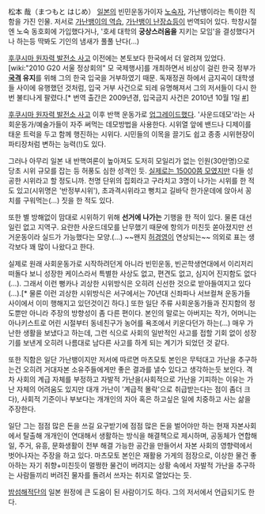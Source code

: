 松本 哉（まつもと はじめ）
[[일본]]의 빈민운동가이자 [[노숙자]], 가난뱅이라는 특이한 직함을 가진 인물. 저서로 [[가난뱅이의 역습]], [[가난뱅이 난장쇼]]등이 번역되어 있다. 학창시절엔 노숙 동호회에 가입했다거나, '호세 대학의 '''궁상스러움을''' 지키는 모임'을 결성했다거나 하는등 딱봐도 기인의 냄새가 풀풀 난다(...)

[[후쿠시마 원자력 발전소 사고]] 이전에는 본토보다 한국에서 더 알려져 있었다. [wiki:"2010 G20 서울 정상회의" 모 국제행사]를 개최하면서 비상이 걸린 한국 정부가 '''[[국격]] 유지'''를 위해 그의 한국 입국을 거부하였기 때문. 독재정권 하에서 금지곡이 대학생들 사이에 유행했던 것처럼, 입국 거부 사건으로 되레 유명해져서 그의 저서들이 다시 한번 불티나게 팔렸다.[* 번역 출간은 2009년경, 입국금지 사건은 2010년 10월 1일 [http://www.twitpic.com/2vxi3g #]]

[[후쿠시마 원자력 발전소 사고]] 이후 반핵 운동가로 [[업그레이드]]했다. '사운드데모'라는 사회운동가/예술가들이 자주 써먹는 데모방법을 사용한다. 시위열 앞에 밴드나 디제이를 태운 트럭을 두고 함께 행진하는 시위다. 시민들의 이목을 끌기도 쉽고 종종 시위현장이 파티장처럼 변하는 능력(!)도 있다.

그러나 아무리 일본 내 반핵여론이 높아져도 도저히 모일리가 없는 인원(30만명)으로 당초 시위 규모를 잡는 등 허풍도 심한 성격인 듯. [http://peacewalk.up.seesaa.net/image/RIMG7030.JPG 실제로는 15000쯤 모였지만] 다들 성공한 시위라고 할 정도니까. 천명 단위의 집회라고 구라치고 3명이 나가는 시위를 한 적도 있고(시위명은 '반정부시위'), 초과격시위라고 뻥치고 길바닥 한가운데에 앉아서 꽁치를 구워먹는(…) 짓을 한 적도 있다.

또한 별 방해없이 맘대로 시위하기 위해 '''선거에 나가는''' 기행을 한 적이 있다. 물론 대선일린 없고 지역구. 요란한 사운드데모를 난무했기 때문에 항의가 미친듯 쏟아졌지만 선거운동이라 실드가 가능했다는 모양.(...) ~~왠지 [[허경영]]이 연상되는~~ 의외로 표는 생각보다 꽤 많이 나왔다고 한다.

실제로 원래 사회운동가로 시작하려던게 아니라 빈민운동, 빈곤학생연대에서 이리저리 떠돌다 보니 성장한 케이스라서 특별한 사상도 없고, 편견도 없고, 심지어 진지함도 없다(…). 그래서 이런 뻥카나 괴상한 시위방식은 오히려 신선한 것으로 받아들여지고 있다(…).[* 물론 이런 괴상한 시위방식은 서구에서는 70년대 신좌파나 서브컬쳐 운동가들 사이에서 이미 행해지고 있던것이긴 하다.] 또한 일단 주류 사회운동가들과 진지함의 정도뿐만 아니라 주장의 방향성이 좀 다른 편이다. 본인의 말로는 아버지는 작가, 어머니는 아나키스트로 어린 시절부터 동네친구가 농어를 욕조에서 키운다던가 하는(...) 매우 가난한 생활을 보냈다고 하는데, 그런 식으로 사회의 일반적인 사고를 접할 기회 없이 성장기를 보낸게 오히려 나름대로 남다른 사고를 하게 되는 계기가 되었던 것 같다.

또한 직함은 일단 가난뱅이지만 저서에 따르면 마츠모토 본인은 무턱대고 가난을 추구하는건 오히려 거대자본 소유주들에게만 좋은 결과를 낼수 있다고 생각하는듯 보인다. 격차 사회의 계급 자체를 부정하고 자발적 가난을(사회적으로 가난을 기피하는 이유는 가난 자체의 어려움도 있지만 대개 가난이 '계급적 몰락'으로 취급받는다는 점이 좀더 크다), 사회적 기준이나 부보다는 개개인의 자아 혹은 하고싶은 일에 치중하고 사는 삶을 주장한다.

일단 그는 점점 많은 돈을 쓰길 요구받기에 점점 많은 돈을 벌어야만 하는 현재 자본사회에서 탈출해 개개인이 연대해서 생활하는 방식을 해결책으로 제시하며, 공동체가 연합해 일, 주거, 유흥, 문화생활이 전부 해결 가능한 공간을 만들어서 자본 사회의 영향력에서 벗어나자는 주장을 하고 있다. 마츠모토 본인은 재활용 가게의 점장으로, 이상한 물건 좋아하는 자기 취향+미친듯이 멀쩡한 물건이 버려지는 상황 속에서 자발적 가난을 추구하는 사람들끼리 버려진 물자를 돌려서 쓰자는 취지로 열었다는 듯.

[[밤섬해적단]]의 일본 원정에 큰 도움이 된 사람이기도 하다. 그의 저서에서 언급되기도 한다.
